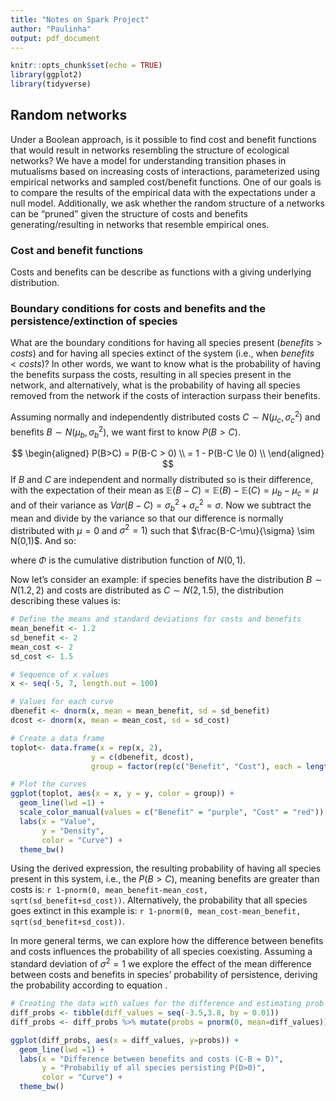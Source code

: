 ```yaml
---
title: "Notes on Spark Project"
author: "Paulinha"
output: pdf_document
---
```


```r
knitr::opts_chunk$set(echo = TRUE)
library(ggplot2)
library(tidyverse)
```

## Random networks

Under a Boolean approach, is it possible to find cost and benefit functions that would result in networks resembling the structure of ecological networks? 
We have a model for understanding transition phases in mutualisms based on increasing costs of interactions, parameterized using empirical networks and sampled cost/benefit functions. One of our goals is to compare the results of the empirical data with the expectations under a null model. Additionally, we ask whether the random structure of a networks can be "pruned" given the structure of costs and benefits generating/resulting in networks that resemble empirical ones.

### Cost and benefit functions
Costs and benefits can be describe as functions with a giving underlying distribution. 


### Boundary conditions for costs and benefits and the persistence/extinction of species
What are the boundary conditions for having all species present ($benefits > costs$) and for having all species extinct of the system (i.e., when $benefits < costs$)? In other words, we want to know what is the probability of having the benefits surpass the costs, resulting in all species present in the network, and alternatively, what is the probability of having all species removed from the network if the costs of interaction surpass their benefits.

Assuming normally and independently distributed costs $C \sim N(\mu_c, \sigma^2_c)$ and benefits $B \sim  N(\mu_{b}, \sigma^2_b)$, we want first to know $P(B>C)$. 

$$
\begin{aligned}
P(B>C) = P(B-C > 0) \\
       = 1 - P(B-C \le 0) \\
\end{aligned}
$$
If $B$ and $C$ are independent and normally distributed so is their difference, with the expectation of their mean as $\mathbb{E}(B -C) = \mathbb{E} (B) - \mathbb{E}(C) = \mu_b - \mu_c = \mu$ and of their variance as $Var(B-C) = \sigma^2_b + \sigma^2_c = \sigma$. Now we subtract the mean and divide by the variance so that our difference is normally distributed with $\mu = 0$ and $\sigma^2 = 1)$ such that $\frac{B-C-\mu}{\sigma} \sim N(0,1)$. And so: 

\begin{equation} \label{eq:probs}
 P(B>C) = 1- \Phi \left(\frac{-\mu}{\sigma} \right)
\end{equation}

where $\Phi$ is the cumulative distribution function of $N(0,1)$. 

Now let's consider an example: if species benefits have the distribution $B \sim N(1.2,2)$ and costs are distributed as $C \sim N(2,1.5)$, the distribution describing these values is:

```r
# Define the means and standard deviations for costs and benefits
mean_benefit <- 1.2
sd_benefit <- 2
mean_cost <- 2
sd_cost <- 1.5

# Sequence of x values
x <- seq(-5, 7, length.out = 100)

# Values for each curve
dbenefit <- dnorm(x, mean = mean_benefit, sd = sd_benefit)
dcost <- dnorm(x, mean = mean_cost, sd = sd_cost)

# Create a data frame
toplot<- data.frame(x = rep(x, 2),
                  y = c(dbenefit, dcost),
                  group = factor(rep(c("Benefit", "Cost"), each = length(x))))

# Plot the curves
ggplot(toplot, aes(x = x, y = y, color = group)) +
  geom_line(lwd =1) +
  scale_color_manual(values = c("Benefit" = "purple", "Cost" = "red")) +
  labs(x = "Value",
       y = "Density",
       color = "Curve") +
  theme_bw()
```

Using the derived expression, the resulting probability of having all species present in this system, i.e., the $P(B>C)$, meaning benefits are greater than costs is: `r 1-pnorm(0, mean_benefit-mean_cost, sqrt(sd_benefit+sd_cost))`. Alternatively, the probability that all species goes extinct in this example is: `r 1-pnorm(0, mean_cost-mean_benefit, sqrt(sd_benefit+sd_cost))`.

In more general terms, we can explore how the difference between benefits and costs influences the probability of all species coexisting. Assuming a standard deviation of $\sigma^2 = 1$ we explore the effect of the mean difference between costs and benefits in species' probability of persistence, deriving the probability according to equation \ref{eq:probs}.


```r
# Creating the data with values for the difference and estimating prob of persistence
diff_probs <- tibble(diff_values = seq(-3.5,3.8, by = 0.01))
diff_probs <- diff_probs %>% mutate(probs = pnorm(0, mean=diff_values))

ggplot(diff_probs, aes(x = diff_values, y=probs)) +
  geom_line(lwd =1) +
  labs(x = "Difference between benefits and costs (C-B = D)",
       y = "Probabiliy of all species persisting P(D>0)",
       color = "Curve") +
  theme_bw()

```


